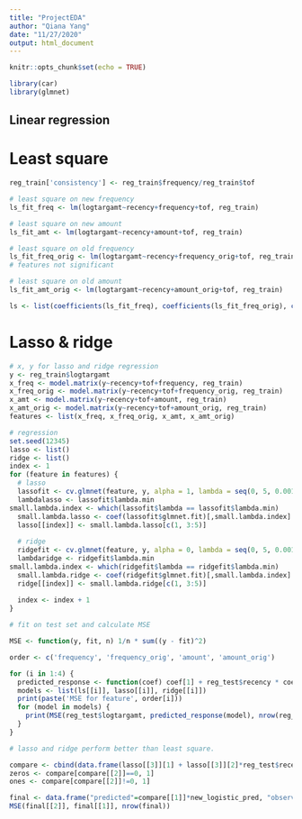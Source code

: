```yaml
---
title: "ProjectEDA"
author: "Qiana Yang"
date: "11/27/2020"
output: html_document
---
```


```r
knitr::opts_chunk$set(echo = TRUE)
```

```r
library(car)
library(glmnet)
```


## Linear regression
# Least square
```r
reg_train['consistency'] <- reg_train$frequency/reg_train$tof

# least square on new frequency
ls_fit_freq <- lm(logtargamt~recency+frequency+tof, reg_train)

# least square on new amount
ls_fit_amt <- lm(logtargamt~recency+amount+tof, reg_train)

# least square on old frequency
ls_fit_freq_orig <- lm(logtargamt~recency+frequency_orig+tof, reg_train)
# features not significant

# least square on old amount
ls_fit_amt_orig <- lm(logtargamt~recency+amount_orig+tof, reg_train)

ls <- list(coefficients(ls_fit_freq), coefficients(ls_fit_freq_orig), coefficients(ls_fit_amt), coefficients(ls_fit_amt_orig))
```

# Lasso & ridge
```r
# x, y for lasso and ridge regression
y <- reg_train$logtargamt
x_freq <- model.matrix(y~recency+tof+frequency, reg_train) 
x_freq_orig <- model.matrix(y~recency+tof+frequency_orig, reg_train)
x_amt <- model.matrix(y~recency+tof+amount, reg_train)
x_amt_orig <- model.matrix(y~recency+tof+amount_orig, reg_train)
features <- list(x_freq, x_freq_orig, x_amt, x_amt_orig)

# regression
set.seed(12345)
lasso <- list()
ridge <- list()
index <- 1
for (feature in features) {
  # lasso
  lassofit <- cv.glmnet(feature, y, alpha = 1, lambda = seq(0, 5, 0.001), nfold = 10)
  lambdalasso <- lassofit$lambda.min
small.lambda.index <- which(lassofit$lambda == lassofit$lambda.min)
  small.lambda.lasso <- coef(lassofit$glmnet.fit)[,small.lambda.index]
  lasso[[index]] <- small.lambda.lasso[c(1, 3:5)]
  
  # ridge
  ridgefit <- cv.glmnet(feature, y, alpha = 0, lambda = seq(0, 5, 0.001), nfold = 10)
  lambdaridge <- ridgefit$lambda.min
small.lambda.index <- which(ridgefit$lambda == ridgefit$lambda.min)
  small.lambda.ridge <- coef(ridgefit$glmnet.fit)[,small.lambda.index]
  ridge[[index]] <- small.lambda.ridge[c(1, 3:5)]
  
  index <- index + 1
}
```


```r
# fit on test set and calculate MSE

MSE <- function(y, fit, n) 1/n * sum((y - fit)^2)

order <- c('frequency', 'frequency_orig', 'amount', 'amount_orig')

for (i in 1:4) {
  predicted_response <- function(coef) coef[1] + reg_test$recency * coef[2] + reg_test$tof * coef[3] + reg_test[[order[i]]] * coef[4]
  models <- list(ls[[i]], lasso[[i]], ridge[[i]])
  print(paste('MSE for feature', order[i]))
  for (model in models) {
    print(MSE(reg_test$logtargamt, predicted_response(model), nrow(reg_test)))
  }
}

# lasso and ridge perform better than least square.
```


```r
compare <- cbind(data.frame(lasso[[3]][1] + lasso[[3]][2]*reg_test$recency + lasso[[3]][3]*reg_test$tof + lasso[[3]][4]*reg_test$amount), reg_test$logtargamt)
zeros <- compare[compare[[2]]==0, 1]
ones <- compare[compare[[2]]!=0, 1]

final <- data.frame("predicted"=compare[[1]]*new_logistic_pred, "observed"=test$logtargamt)
MSE(final[[2]], final[[1]], nrow(final))
```

